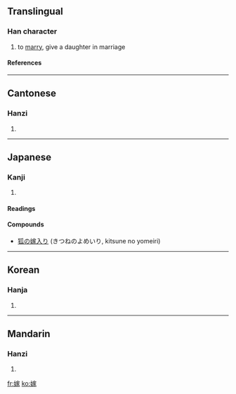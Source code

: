 ==Translingual==
===Han character===
{{Han char|rn=38|rad=女|as=10|sn=13|four=4343<sub>2</sub>|canj=女十一人 (VJMO)|ids=⿰[[女]][[家]]}}
# to [[marry]], give a daughter in marriage
====References====
{{Han ref|kx=0268.330|dkj=06602|dj=0536.070|hdz=21073.110|uh=5AC1|ud=23233|bh=B6F9|bd=46841}}

----

==Cantonese==
===Hanzi===
{{yue-hanzi|jyut=|y=ga3}}
# {{defn|Cantonese}}

----
==Japanese==
===Kanji===
{{ja-kanji|grade=c|rs=女10}}
# {{defn|Japanese}} 
====Readings====
{{ja-readings|on=[[か]] (ka), [[け]] (ke)|kun=[[とつぐ]] (totsugu), [[よめ]] (yome)}}

====Compounds====
* [[狐の嫁入り]] (きつねのよめいり, kitsune no yomeiri)

----
==Korean==
===Hanja===
{{ko-hanja|hangeul=[[가]]|rv=ga|mr=ka}}
# {{defn|Korean}}

----
==Mandarin==
===Hanzi===
{{cmn-hanzi|pin=[[jià]] ([[jia4]])|wg=chia<sup>4</sup>}}
# {{defn|Mandarin}}

[[fr:嫁]]
[[ko:嫁]]